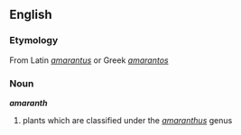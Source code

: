 {{wikipedia}}
== English ==
=== Etymology ===
From Latin ''[[amarantus]]'' or Greek ''[[amarantos]]''
=== Noun ===
'''''amaranth'''''
#plants which are classified under the ''[[amaranthus]]'' genus